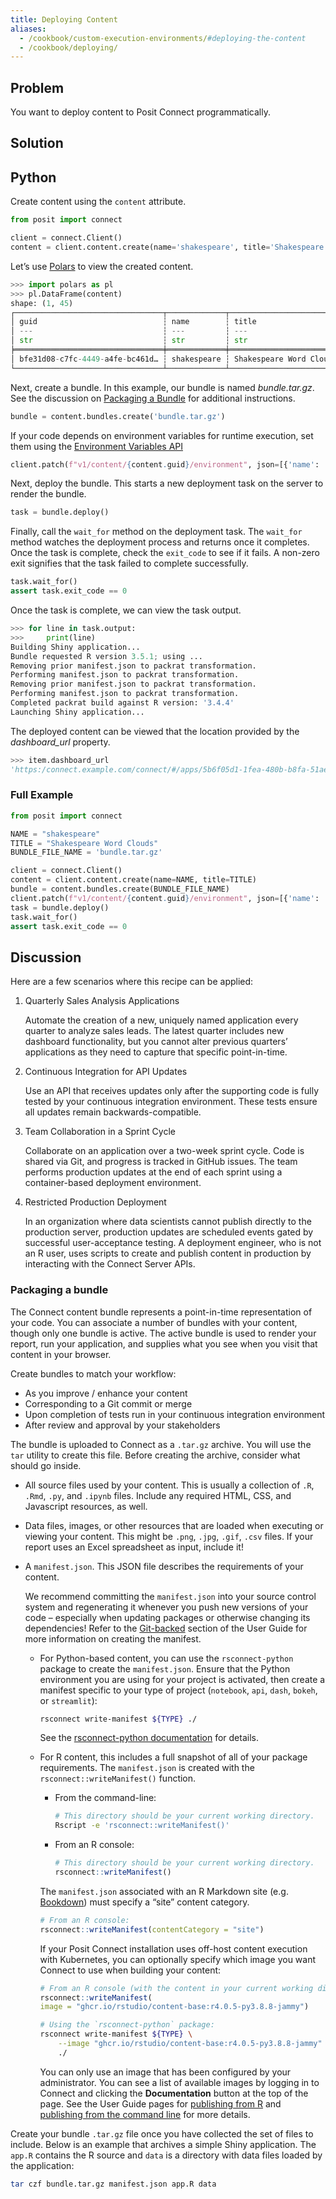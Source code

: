 ```yaml
---
title: Deploying Content
aliases:
  - /cookbook/custom-execution-environments/#deploying-the-content
  - /cookbook/deploying/
---
```


## Problem

You want to deploy content to Posit Connect programmatically.

## Solution

:::{.panel-tabset group="language"}

## Python

Create content using the `content` attribute.

```python
from posit import connect

client = connect.Client()
content = client.content.create(name='shakespeare', title='Shakespeare Word Clouds')
```

Let's use [Polars](https://pola.rs) to view the created content.

```python
>>> import polars as pl
>>> pl.DataFrame(content)
shape: (1, 45)
┌─────────────────────────────────┬─────────────┬─────────────────────────┬─────────────┬───┬─────────────────────────────────┬─────────────────────────────────┬──────────┬───────┐
│ guid                            ┆ name        ┆ title                   ┆ description ┆ … ┆ content_url                     ┆ dashboard_url                   ┆ app_role ┆ id    │
│ ---                             ┆ ---         ┆ ---                     ┆ ---         ┆   ┆ ---                             ┆ ---                             ┆ ---      ┆ ---   │
│ str                             ┆ str         ┆ str                     ┆ str         ┆   ┆ str                             ┆ str                             ┆ str      ┆ str   │
╞═════════════════════════════════╪═════════════╪═════════════════════════╪═════════════╪═══╪═════════════════════════════════╪═════════════════════════════════╪══════════╪═══════╡
│ bfe31d08-c7fc-4449-a4fe-bc461d… ┆ shakespeare ┆ Shakespeare Word Clouds ┆             ┆ … ┆ http://connect.example.com/con… ┆ http://connect.example.com/con… ┆ owner    ┆ 50290 │
└─────────────────────────────────┴─────────────┴─────────────────────────┴─────────────┴───┴─────────────────────────────────┴─────────────────────────────────┴──────────┴───────┘
```

Next, create a bundle. In this example, our bundle is named *bundle.tar.gz*. See the discussion on [Packaging a Bundle](#packaging-a-bundle) for additional instructions.

```python
bundle = content.bundles.create('bundle.tar.gz')
```
If your code depends on environment variables for runtime execution, set them using the [Environment Variables API](/api/#patch-/v1/content/-guid-/environment)

```python
client.patch(f"v1/content/{content.guid}/environment", json=[{'name': 'DATABASE_URL', 'value': 'postgresql://localhost:5432'}})
```

Next, deploy the bundle. This starts a new deployment task on the server to render the bundle.

<!-- See [Deploying Bundles](../../bundles/deploying-bundles) for additional information. -->

```python
task = bundle.deploy()
```

Finally, call the `wait_for` method on the deployment task. The `wait_for` method watches the deployment process and returns once it completes. Once the task is complete, check the `exit_code` to see if it fails. A non-zero exit signifies that the task failed to complete successfully.

<!-- See [Viewing Task Information](../../tasks/viewing-task-information/) for additional information. -->

```python
task.wait_for()
assert task.exit_code == 0
```

Once the task is complete, we can view the task output.

```python
>>> for line in task.output:
>>>     print(line)
Building Shiny application...
Bundle requested R version 3.5.1; using ...
Removing prior manifest.json to packrat transformation.
Performing manifest.json to packrat transformation.
Removing prior manifest.json to packrat transformation.
Performing manifest.json to packrat transformation.
Completed packrat build against R version: '3.4.4'
Launching Shiny application...
```

The deployed content can be viewed that the location provided by the *dashboard_url* property.

```python
>>> item.dashboard_url
'https:/connect.example.com/connect/#/apps/5b6f05d1-1fea-480b-b8fa-51aec687a0bd'
```

### Full Example

```python
from posit import connect

NAME = "shakespeare"
TITLE = "Shakespeare Word Clouds"
BUNDLE_FILE_NAME = 'bundle.tar.gz'

client = connect.Client()
content = client.content.create(name=NAME, title=TITLE)
bundle = content.bundles.create(BUNDLE_FILE_NAME)
client.patch(f"v1/content/{content.guid}/environment", json=[{'name': 'DATABASE_URL', 'value': 'postgresql://localhost:5432'}})
task = bundle.deploy()
task.wait_for()
assert task.exit_code == 0
```

:::

## Discussion

Here are a few scenarios where this recipe can be applied:

1. Quarterly Sales Analysis Applications

    Automate the creation of a new, uniquely named application every quarter to analyze sales leads. The latest quarter includes new dashboard functionality, but you cannot alter previous quarters' applications as they need to capture that specific point-in-time.

2. Continuous Integration for API Updates

    Use an API that receives updates only after the supporting code is fully tested by your continuous integration environment. These tests ensure all updates remain backwards-compatible.

3. Team Collaboration in a Sprint Cycle

    Collaborate on an application over a two-week sprint cycle. Code is shared via Git, and progress is tracked in GitHub issues. The team performs production updates at the end of each sprint using a container-based deployment environment.

4. Restricted Production Deployment

    In an organization where data scientists cannot publish directly to the production server, production updates are scheduled events gated by successful user-acceptance testing. A deployment engineer, who is not an R user, uses scripts to create and publish content in production by interacting with the Connect Server APIs.


### Packaging a bundle

The Connect content bundle represents a point-in-time representation
of your code. You can associate a number of bundles with your content, though
only one bundle is active. The active bundle is used to render your report,
run your application, and supplies what you see when you visit that content in
your browser.

Create bundles to match your workflow:

* As you improve / enhance your content
* Corresponding to a Git commit or merge
* Upon completion of tests run in your continuous integration environment
* After review and approval by your stakeholders

The bundle is uploaded to Connect as a `.tar.gz` archive. You will use
the `tar` utility to create this file. Before creating the archive,
consider what should go inside.

*   All source files used by your content. This is usually a collection of
    `.R`, `.Rmd`, `.py`, and `.ipynb` files. Include any required HTML, CSS,
    and Javascript resources, as well.

*   Data files, images, or other resources that are loaded when executing or
    viewing your content. This might be `.png`, `.jpg`, `.gif`, `.csv` files.
    If your report uses an Excel spreadsheet as input, include it!

*   A `manifest.json`. This JSON file describes the requirements of your
    content.

    We recommend committing the `manifest.json` into your source control
    system and regenerating it whenever you push new versions of your code --
    especially when updating packages or otherwise changing its dependencies!
    Refer to the [Git-backed](/user/git-backed/index.md) section of the User Guide
    for more information on creating the manifest.

    -   For Python-based content, you can use the `rsconnect-python` package
        to create the `manifest.json`. Ensure that the Python environment you
        are using for your project is activated, then create a manifest
        specific to your type of project (`notebook`, `api`, `dash`, `bokeh`,
        or `streamlit`):

        ```bash
        rsconnect write-manifest ${TYPE} ./
        ```

        See the [rsconnect-python documentation](https://docs.posit.co/rsconnect-python/) for details.

    -   For R content, this includes a full snapshot of all of your package
        requirements. The `manifest.json` is created with the
        `rsconnect::writeManifest()` function.

        -   From the command-line:

            ```bash
            # This directory should be your current working directory.
            Rscript -e 'rsconnect::writeManifest()'
            ```

        -   From an R console:

            ```r
            # This directory should be your current working directory.
            rsconnect::writeManifest()
            ```

        ::: {.callout-note}
        The `manifest.json` associated with an R Markdown site (e.g.
        [Bookdown](https://bookdown.org)) must specify a "site" content category.

        ```r
        # From an R console:
        rsconnect::writeManifest(contentCategory = "site")
        ```
        :::

        ::: {.callout-note}
        If your Posit Connect installation uses off-host content execution with
        Kubernetes, you can optionally specify which image you want Connect to use
        when building your content:

        ```r
        # From an R console (with the content in your current working directory):
        rsconnect::writeManifest(
        image = "ghcr.io/rstudio/content-base:r4.0.5-py3.8.8-jammy")
        ```

        ```bash
        # Using the `rsconnect-python` package:
        rsconnect write-manifest ${TYPE} \
            --image "ghcr.io/rstudio/content-base:r4.0.5-py3.8.8-jammy" \
            ./
        ```

        You can only use an image that has been configured by your administrator.
        You can see a list of available images by logging in to Connect and
        clicking the **Documentation** button at the top of the page. See the User
        Guide pages for [publishing from R](/user/publishing-r/index.md#target-image)
        and [publishing from the command line](/user/publishing-cli/index.md#target-image) for more details.
        :::

Create your bundle `.tar.gz` file once you have collected the set of files to
include. Below is an example that archives a simple Shiny application. The
`app.R` contains the R source and `data` is a directory with data files loaded
by the application:

```bash
tar czf bundle.tar.gz manifest.json app.R data
```
